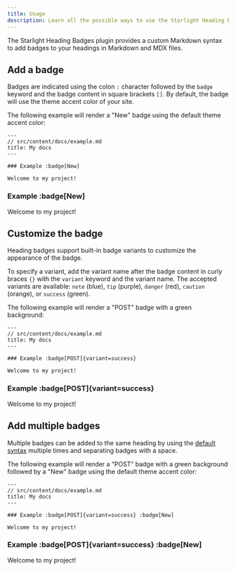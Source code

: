 ```yaml
---
title: Usage
description: Learn all the possible ways to use the Starlight Heading Badges plugin in your Starlight documentation.
---
```


The Starlight Heading Badges plugin provides a custom Markdown syntax to add badges to your headings in Markdown and MDX files.

## Add a badge

Badges are indicated using the colon `:` character followed by the `badge` keyword and the badge content in square brackets `[]`.
By default, the badge will use the theme accent color of your site.

The following example will render a "New" badge using the default theme accent color:


<Preview>

```mdx
---
// src/content/docs/example.md
title: My docs
---

### Example :badge[New]

Welcome to my project!
```

<Example slot="preview">

### Example :badge[New]

Welcome to my project!

</Example>

</Preview>

## Customize the badge

Heading badges support built-in badge variants to customize the appearance of the badge.

To specify a variant, add the variant name after the badge content in curly braces `{}` with the `variant` keyword and the variant name.
The accepted variants are available: `note` (blue), `tip` (purple), `danger` (red), `caution` (orange), or `success` (green).

The following example will render a "POST" badge with a green background:

<Preview>

```mdx
---
// src/content/docs/example.md
title: My docs
---

### Example :badge[POST]{variant=success}

Welcome to my project!
```

<Example slot="preview">

### Example :badge[POST]{variant=success}

Welcome to my project!

</Example>

</Preview>

## Add multiple badges

Multiple badges can be added to the same heading by using the [default syntax](#add-a-badge) multiple times and separating badges with a space.

The following example will render a “POST” badge with a green background followed by a "New" badge using the default theme accent color:

<Preview>

```mdx
---
// src/content/docs/example.md
title: My docs
---

### Example :badge[POST]{variant=success} :badge[New]

Welcome to my project!
```

<Example slot="preview">

### Example :badge[POST]{variant=success} :badge[New]

Welcome to my project!

</Example>

</Preview>
